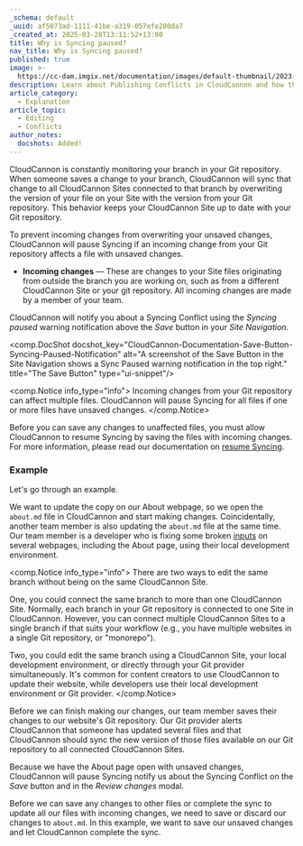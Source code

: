```yaml
---
_schema: default
_uuid: af5073ad-1111-41be-a319-057efe280da7
_created_at: 2025-03-28T13:11:52+13:00
title: Why is Syncing paused?
nav_title: Why is Syncing paused?
published: true
image: >-
  https://cc-dam.imgix.net/documentation/images/default-thumbnail/2023-Q4/CloudCannon-Documentation-Thumbnail.png
description: Learn about Publishing Conflicts in CloudCannon and how they occur.
article_category:
  - Explanation
article_topic:
  - Editing
  - Conflicts
author_notes:
  docshots: Added!
---
```

CloudCannon is constantly monitoring your branch in your Git repository. When someone saves a change to your branch, CloudCannon will sync that change to all CloudCannon Sites connected to that branch by overwriting the version of your file on your Site with the version from your Git repository. This behavior keeps your CloudCannon Site up to date with your Git repository.

To prevent incoming changes from overwriting your unsaved changes, CloudCannon will pause Syncing if an incoming change from your Git repository affects a file with unsaved changes.

* **Incoming changes** — These are changes to your Site files originating from outside the branch you are working on, such as from a different CloudCannon Site or your git repository. All incoming changes are made by a member of your team.

CloudCannon will notify you about a Syncing Conflict using the *Syncing paused* warning notification above the *Save* button in your *Site Navigation*.

<comp.DocShot docshot_key="CloudCannon-Documentation-Save-Button-Syncing-Paused-Notification" alt="A screenshot of the Save Button in the Site Navigation shows a Sync Paused warning notification in the top right." title="The Save Button" type="ui-snippet"/>

<comp.Notice info_type="info">
  Incoming changes from your Git repository can affect multiple files. CloudCannon will pause Syncing for all files if one or more files have unsaved changes.
</comp.Notice>

Before you can save any changes to unaffected files, you must allow CloudCannon to resume Syncing by saving the files with incoming changes. For more information, please read our documentation on [resume Syncing](/documentation/articles/resume-syncing/).

### Example

Let's go through an example.

We want to update the copy on our About webpage, so we open the `about.md` file in CloudCannon and start making changes. Coincidentally, another team member is also updating the `about.md` file at the same time. Our team member is a developer who is fixing some broken [inputs](/documentation/articles/what-are-inputs/) on several webpages, including the About page, using their local development environment.

<comp.Notice info_type="info">
  There are two ways to edit the same branch without being on the same CloudCannon Site.

  One, you could connect the same branch to more than one CloudCannon Site. Normally, each branch in your Git repository is connected to one Site in CloudCannon. However, you can connect multiple CloudCannon Sites to a single branch if that suits your workflow (e.g., you have multiple websites in a single Git repository, or "monorepo").

  Two, you could edit the same branch using a CloudCannon Site, your local development environment, or directly through your Git provider simultaneously. It's common for content creators to use CloudCannon to update their website, while developers use their local development environment or Git provider.
</comp.Notice>

Before we can finish making our changes, our team member saves their changes to our website's Git repository. Our Git provider alerts CloudCannon that someone has updated several files and that CloudCannon should sync the new version of those files available on our Git repository to all connected CloudCannon Sites.

Because we have the About page open with unsaved changes, CloudCannon will pause Syncing notify us about the Syncing Conflict on the *Save* button and in the *Review changes* modal.

Before we can save any changes to other files or complete the sync to update all our files with incoming changes, we need to save or discard our changes to `about.md`. In this example, we want to save our unsaved changes and let CloudCannon complete the sync.